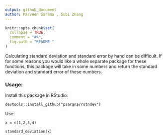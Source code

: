 ```yaml
---
output: github_document
author: Parveen Sarana , Subi Zhang
---
```



```r
knitr::opts_chunk$set(
  collapse = TRUE,
  comment = "#>",
  fig.path = "README-"
)
```
Calculating standard deviation and standard error by hand can be difficult. If for some reasons you would like a whole separate package for these functions, this package will take in some numbers and return the standard deviation and standard error of these numbers.

### Usage:


Install this package in RStudio:

```
devtools::install_github("psarana/rstndev")
```

Use:

```
x = c(1,2,3,4)

standard_deviation(x)
```


